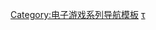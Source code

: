 <noinclude>{{noteTA
| G1  = LOL
}}</noinclude>{{Navbox
| name = 英雄联盟
| title = [[英雄联盟]]
| image = [[File:League of Legends 2019 vector.svg|150px]]
| state = {{{state|autocollapse}}}
| bodyclass = hlist
| group1 = 公司和开发者
| list1  = {{Navbox subgroup
   |group1 = 開發和營運商
   |list1  = 
*[[拳头游戏]]（開發商）
*[[腾讯]]（中国大陆營運商）
*[[Garena]]（台港澳營運商）

    |group2 = 知名遊戲開發者
    |list2  = 
* [[史蒂夫·费克]]（Guinsoo）
* [[格雷格·斯特里特]]（Ghostcrawler，鬼蟹）
}}
| group2 = [[英雄联盟赛事列表|職業電競比赛]]
| list2 = {{Navbox|child|
  | group1 = 国际赛事
  | list1 = 
* [[英雄联盟全球总决赛|-{zh-cn:英雄联盟全球总决赛;zh-tw:英雄聯盟世界大賽}-]]
* [[英雄联盟季中邀请赛]]
* [[英雄聯盟洲际系列赛]]
  | group2 = 各地区赛事
  | list2 =
* [[英雄联盟职业联赛|LPL]]
* [[英雄聯盟歐洲冠軍聯賽|LEC]]
* [[英雄联盟冠军联赛|LCS]]
* [[英雄联盟韩国冠军联赛|LCK]]
* [[PCS職業聯賽|PCS]]
* [[越南冠軍系列賽|VCS]]
* [[英雄联盟欧陆联赛|LCL]]
* [[土耳其冠军联赛|TCL]]
* [[英雄联盟巴西联赛|CBLoL]]
* [[拉丁美洲联赛|LLA]]
* [[英雄联盟日本联赛|LJL]]
* [[大洋洲职业联赛|OPL]]
}}
| group3 = 相關作品
| list3 = 
* [[奧術]]
* [[云顶之弈]]
* [[暴走撸啊撸]]
* [[撸时代]]
* [[啦啦啦德玛西亚]]
* [[超神学院]]
* [[英雄联盟：激斗峡谷|激斗峡谷]]
* [[符文之地传奇]]
* [[K/DA]]

}}<noinclude>
{{collapsible option}}

{{DEFAULTSORT:League of Legends}}
[[Category:电子游戏系列导航模板]]
[[Category:英雄聯盟模板|τ]]
</noinclude>